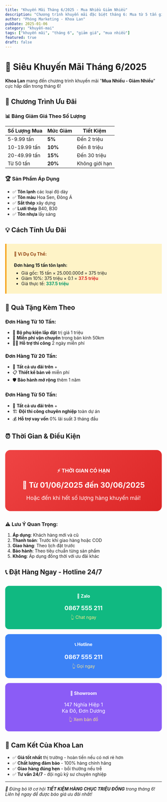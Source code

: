 ```yaml
---
title: "Khuyến Mãi Tháng 6/2025 - Mua Nhiều Giảm Nhiều"
description: "Chương trình khuyến mãi đặc biệt tháng 6: Mua từ 5 tấn giảm 5%, từ 10 tấn giảm 10%. Áp dụng cho tất cả sản phẩm tôn sắt thép."
author: "Phòng Marketing - Khoa Lan"
pubDate: 2025-01-06
category: "khuyến-mai"
tags: ["khuyến mãi", "tháng 6", "giảm giá", "mua nhiều"]
featured: true
draft: false
---
```



# 🎉 Siêu Khuyến Mãi Tháng 6/2025

**Khoa Lan** mang đến chương trình khuyến mãi "**Mua Nhiều - Giảm Nhiều**" cực hấp dẫn trong tháng 6!

## 🎯 Chương Trình Ưu Đãi

### 📊 Bảng Giảm Giá Theo Số Lượng

| Số Lượng Mua | Mức Giảm | Tiết Kiệm |
|--------------|----------|-----------|
| 5-9.99 tấn | **5%** | Đến 2 triệu |
| 10-19.99 tấn | **10%** | Đến 8 triệu |
| 20-49.99 tấn | **15%** | Đến 30 triệu |
| Từ 50 tấn | **20%** | Không giới hạn |

### 🏆 Sản Phẩm Áp Dụng

- ✅ **Tôn lạnh** các loại độ dày
- ✅ **Tôn màu** Hoa Sen, Đông Á
- ✅ **Sắt thép** xây dựng
- ✅ **Lưới thép** B40, B30
- ✅ **Tôn nhựa** lấy sáng

## 💡 Cách Tính Ưu Đãi

<div style="background: #fef3c7; border-left: 4px solid #f59e0b; padding: 1.5rem; margin: 2rem 0;">
  <h4 style="color: #92400e; margin-top: 0;">📝 Ví Dụ Cụ Thể:</h4>
  <p style="margin-bottom: 0.5rem;"><strong>Đơn hàng 15 tấn tôn lạnh:</strong></p>
  <ul style="margin: 0;">
    <li>Giá gốc: 15 tấn × 25.000.000đ = 375 triệu</li>
    <li>Giảm 10%: 375 triệu × 0.1 = <strong style="color: #dc2626;">37.5 triệu</strong></li>
    <li>Giá thực tế: <strong style="color: #059669;">337.5 triệu</strong></li>
  </ul>
</div>

## 🎁 Quà Tặng Kèm Theo

### Đơn Hàng Từ 10 Tấn:
- 🔧 **Bộ phụ kiện lắp đặt** trị giá 1 triệu
- 🚚 **Miễn phí vận chuyển** trong bán kính 50km
- 👨‍🔧 **Hỗ trợ thi công** 2 ngày miễn phí

### Đơn Hàng Từ 20 Tấn:
- 🎯 **Tất cả ưu đãi trên** +
- 📋 **Thiết kế bản vẽ** miễn phí
- 🛡️ **Bảo hành mở rộng** thêm 1 năm

### Đơn Hàng Từ 50 Tấn:
- 🌟 **Tất cả ưu đãi trên** +
- 🏗️ **Đội thi công chuyên nghiệp** toàn dự án
- 💰 **Hỗ trợ vay vốn** 0% lãi suất 3 tháng đầu

## ⏰ Thời Gian & Điều Kiện

<div style="background: linear-gradient(135deg, #ef4444 0%, #dc2626 100%); color: white; padding: 2rem; border-radius: 1rem; text-align: center; margin: 2rem 0;">
  <h3 style="color: white; margin-bottom: 1rem;">⚡ THỜI GIAN CÓ HẠN</h3>
  <p style="font-size: 1.5rem; font-weight: bold; margin: 1rem 0;">
    📅 Từ 01/06/2025 đến 30/06/2025
  </p>
  <p style="margin: 0; font-size: 1.1rem;">
    Hoặc đến khi hết số lượng hàng khuyến mãi!
  </p>
</div>

### ⚠️ Lưu Ý Quan Trọng:

1. **Áp dụng**: Khách hàng mới và cũ
2. **Thanh toán**: Trước khi giao hàng hoặc COD
3. **Giao hàng**: Theo lịch đặt trước
4. **Bảo hành**: Theo tiêu chuẩn từng sản phẩm
5. **Không**: Áp dụng đồng thời với ưu đãi khác

## 📞 Đặt Hàng Ngay - Hotline 24/7

<div style="display: grid; grid-template-columns: repeat(auto-fit, minmax(250px, 1fr)); gap: 1rem; margin: 2rem 0;">
  <div style="background: #10b981; color: white; padding: 1.5rem; border-radius: 12px; text-align: center;">
    <h4 style="color: white; margin-top: 0;">📱 Zalo</h4>
    <p style="font-size: 1.2rem; font-weight: bold; margin: 0.5rem 0;">0867 555 211</p>
    <a href="https://zalo.me/0867555211" style="color: #fde68a; text-decoration: none;">👆 Chat ngay</a>
  </div>
  
  <div style="background: #3b82f6; color: white; padding: 1.5rem; border-radius: 12px; text-align: center;">
    <h4 style="color: white; margin-top: 0;">📞 Hotline</h4>
    <p style="font-size: 1.2rem; font-weight: bold; margin: 0.5rem 0;">0867 555 211</p>
    <a href="tel:0867555211" style="color: #fde68a; text-decoration: none;">👆 Gọi ngay</a>
  </div>
  
  <div style="background: #8b5cf6; color: white; padding: 1.5rem; border-radius: 12px; text-align: center;">
    <h4 style="color: white; margin-top: 0;">🏢 Showroom</h4>
    <p style="font-size: 1rem; margin: 0.5rem 0;">147 Nghĩa Hiệp 1<br/>Ka Đô, Đơn Dương</p>
    <a href="/contact" style="color: #fde68a; text-decoration: none;">👆 Xem bản đồ</a>
  </div>
</div>

## 🤝 Cam Kết Của Khoa Lan

- ✅ **Giá tốt nhất** thị trường - hoàn tiền nếu có nơi rẻ hơn
- ✅ **Chất lượng đảm bảo** - 100% hàng chính hãng
- ✅ **Giao hàng đúng hẹn** - bồi thường nếu trễ
- ✅ **Tư vấn 24/7** - đội ngũ kỹ sư chuyên nghiệp

---

*🎯 Đừng bỏ lỡ cơ hội **TIẾT KIỆM HÀNG CHỤC TRIỆU ĐỒNG** trong tháng 6! Liên hệ ngay để được báo giá ưu đãi nhất!* 